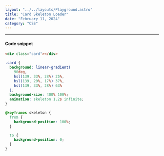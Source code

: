 ```yaml
---
layout: "../../layouts/Playground.astro"
title: "Card Skeleton Loader"
date: "February 11, 2024"
category: "CSS"
---
```



<div class="demo">
  <CardSkeletonLoader />
</div>

---

#### Code snippet

```html
<div class="card"></div>
```

```css
.card {
  background: linear-gradient(
    90deg,
    hsl(139, 33%, 28%) 25%,
    hsl(139, 29%, 17%) 37%,
    hsl(139, 33%, 28%) 63%
  );
  background-size: 400% 100%;
  animation: skeleton 1.2s infinite;
}

@keyframes skeleton {
  from {
    background-position: 100%;
  }

  to {
    background-position: 0;
  }
}
```
